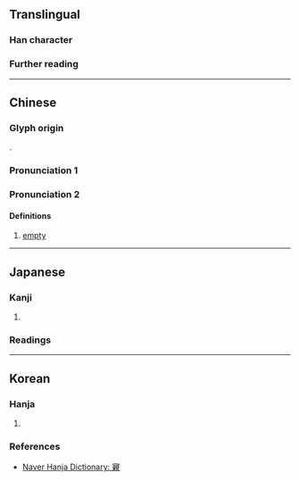 {{character info}}
==Translingual==

===Han character===
{{Han char|rn=40|rad=宀|as=16|sn=19|four=|canj=JYDU|ids=⿱宀親}}

===Further reading===
{{Han ref|kx=0293.060|dkj=07367|dj=0579.260|hdz=20958.010|uh=5BF4}}

----

==Chinese==

===Glyph origin===
{{Han etym}}
{{Han compound|宀|親|c1=s|c2=p|ls=psc|t1=roof}}.

===Pronunciation 1===
{{zh-see|親|a}}

===Pronunciation 2===
{{zh-forms|s=𡩁}}
{{zh-pron
|m=qìn
|mc=2
|oc=2
|cat=a
}}

====Definitions====
{{head|zh|Han character}}

# [[empty]] {{gloss|of an interior}}

----

==Japanese==

===Kanji===
{{ja-kanji|grade=|rs=宀16}}

# {{rfdef|ja|sort=宀16}}

===Readings===
{{ja-readings
|on=しん
|kun=した-しい,した-しく
}}

----

==Korean==

===Hanja===
{{ko-hanja|친하다|친할|친}}

# {{rfdef|ko|sort=宀16}}

===References===
* [https://hanja.dict.naver.com/#/entry/ccko/34767ebfa7cc40d6ad9134ce068ac283 Naver Hanja Dictionary: 寴]